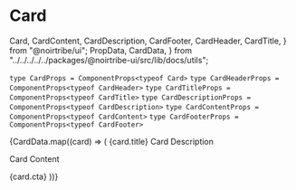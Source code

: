 # Card

  Card,
  CardContent,
  CardDescription,
  CardFooter,
  CardHeader,
  CardTitle,
} from "@noirtribe/ui";
  PropData,
  CardData,
} from "../../../../../packages/@noirtribe-ui/src/lib/docs/utils";

`type CardProps = ComponentProps<typeof Card>`
`type CardHeaderProps = ComponentProps<typeof CardHeader>`
`type CardTitleProps = ComponentProps<typeof CardTitle>`
`type CardDescriptionProps = ComponentProps<typeof CardDescription>`
`type CardContentProps = ComponentProps<typeof CardContent>`
`type CardFooterProps = ComponentProps<typeof CardFooter>`

<div className="h-3/5">
  <DocsComponentLayout propInfo={PropData}>
    <div className="mt-12 grid grid-cols-1 sm:grid-cols-3 gap-4 place-content-evenly">
      {CardData.map((card) => (
        <Card key={card.title} backGroundColor={card.backGroundColor}>
          <CardHeader>
            <CardTitle titleColor={card.titleColor}>{card.title}</CardTitle>
            <CardDescription>Card Description</CardDescription>
          </CardHeader>
          <CardContent>
            <p>Card Content</p>
          </CardContent>
          <CardFooter href={card.href} className="hover:underline">
            {card.cta}
          </CardFooter>
        </Card>
      ))}
    </div>
  </DocsComponentLayout>
</div>

